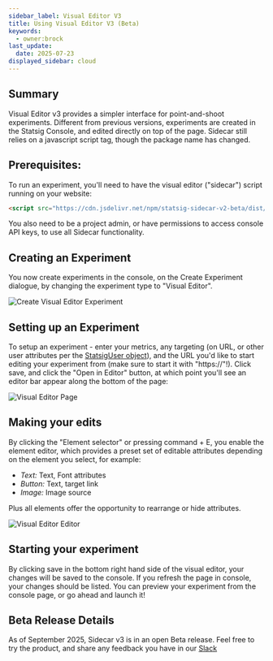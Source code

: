 ```yaml
---
sidebar_label: Visual Editor V3
title: Using Visual Editor V3 (Beta)
keywords:
  - owner:brock
last_update:
  date: 2025-07-23
displayed_sidebar: cloud
---
```


## Summary

Visual Editor v3 provides a simpler interface for point-and-shoot experiments. Different from previous versions, experiments are created in the Statsig Console, and edited directly on top of the page. Sidecar still relies on a javascript script tag, though the package name has changed. 

## Prerequisites:

To run an experiment, you'll need to have the visual editor ("sidecar") script running on your website: 

```html
<script src="https://cdn.jsdelivr.net/npm/statsig-sidecar-v2-beta/dist/index.min.js?apikey=client-key" ></script>
```

You also need to be a project admin, or have permissions to access console API keys, to use all Sidecar functionality.

## Creating an Experiment

You now create experiments in the console, on the Create Experiment dialogue, by changing the experiment type to "Visual Editor". 

![Create Visual Editor Experiment](/img/sidecarv3creation.png)

## Setting up an Experiment

To setup an experiment - enter your metrics, any targeting (on URL, or other user attributes per the [StatsigUser object](/concepts/user)), and the URL you'd like to start editing your experiment from (make sure to start it with "https://"!). Click save, and click the "Open in Editor" button, at which point you'll see an editor bar appear along the bottom of the page:

![Visual Editor Page](/img/sidecarv3page.png)

## Making your edits

By clicking the "Element selector" or pressing command + E, you enable the element editor, which provides a preset set of editable attributes depending on the element you select, for example:
- *Text:* Text, Font attributes
- *Button:* Text, target link
- *Image:* Image source

Plus all elements offer the opportunity to rearrange or hide attributes.

![Visual Editor Editor](/img/sidecarv3editor.png)

## Starting your experiment

By clicking save in the bottom right hand side of the visual editor, your changes will be saved to the console. If you refresh the page in console, your changes should be listed. You can preview your experiment from the console page, or go ahead and launch it!


## Beta Release Details

As of September 2025, Sidecar v3 is in an open Beta release. Feel free to try the product, and share any feedback you have in our [Slack](https://statsig.com/slack)